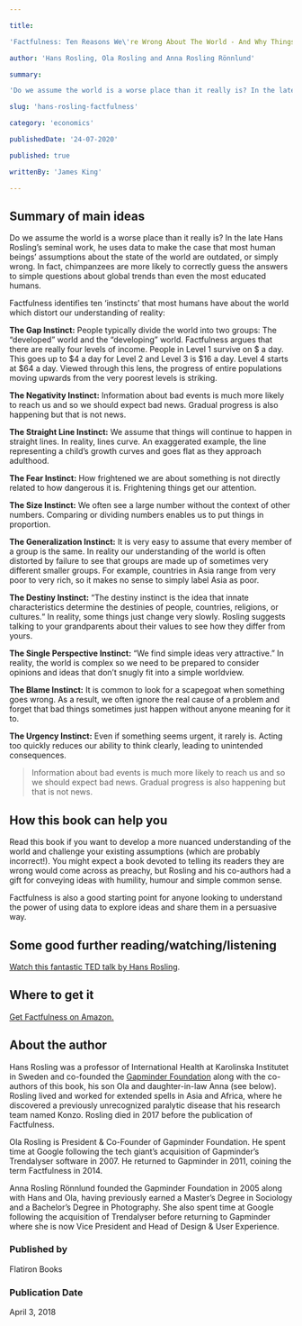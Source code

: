 ```yaml
---

title:

'Factfulness: Ten Reasons We\'re Wrong About The World - And Why Things Are Better Than You Think'

author: 'Hans Rosling, Ola Rosling and Anna Rosling Rönnlund'

summary:

'Do we assume the world is a worse place than it really is? In the late Hans Rosling’s seminal work, he uses data to make the case that most human beings’ assumptions about the state of the world are outdated, or simply wrong. In fact, chimpanzees are more likely to correctly guess the answers to simple questions about global trends than even the most educated humans.'

slug: 'hans-rosling-factfulness'

category: 'economics'

publishedDate: '24-07-2020'

published: true

writtenBy: 'James King'

---
```


## Summary of main ideas

Do we assume the world is a worse place than it really is? In the late Hans Rosling’s seminal work, he uses data to make the case that most human beings’ assumptions about the state of the world are outdated, or simply wrong. In fact, chimpanzees are more likely to correctly guess the answers to simple questions about global trends than even the most educated humans.

Factfulness identifies ten ‘instincts’ that most humans have about the world which distort our understanding of reality:

**The Gap Instinct:** People typically divide the world into two groups: The “developed” world and the “developing” world. Factfulness argues that there are really four levels of income. People in Level 1 survive on $ a day. This goes up to $4 a day for Level 2 and Level 3 is $16 a day. Level 4 starts at $64 a day. Viewed through this lens, the progress of entire populations moving upwards from the very poorest levels is striking.

**The Negativity Instinct:** Information about bad events is much more likely to reach us and so we should expect bad news. Gradual progress is also happening but that is not news.

**The Straight Line Instinct:** We assume that things will continue to happen in straight lines. In reality, lines curve. An exaggerated example, the line representing a child’s growth curves and goes flat as they approach adulthood.

**The Fear Instinct:** How frightened we are about something is not directly related to how dangerous it is. Frightening things get our attention.

**The Size Instinct:** We often see a large number without the context of other numbers. Comparing or dividing numbers enables us to put things in proportion.

**The Generalization Instinct:** It is very easy to assume that every member of a group is the same. In reality our understanding of the world is often distorted by failure to see that groups are made up of sometimes very different smaller groups. For example, countries in Asia range from very poor to very rich, so it makes no sense to simply label Asia as poor.

**The Destiny Instinct:** “The destiny instinct is the idea that innate characteristics determine the destinies of people, countries, religions, or cultures.“ In reality, some things just change very slowly. Rosling suggests talking to your grandparents about their values to see how they differ from yours.

**The Single Perspective Instinct:** “We find simple ideas very attractive.” In reality, the world is complex so we need to be prepared to consider opinions and ideas that don’t snugly fit into a simple worldview.

**The Blame Instinct:** It is common to look for a scapegoat when something goes wrong. As a result, we often ignore the real cause of a problem and forget that bad things sometimes just happen without anyone meaning for it to.

**The Urgency Instinct:** Even if something seems urgent, it rarely is. Acting too quickly reduces our ability to think clearly, leading to unintended consequences.

> Information about bad events is much more likely to reach us and so we should expect bad news. Gradual progress is also happening but that is not news.

## How this book can help you

Read this book if you want to develop a more nuanced understanding of the world and challenge your existing assumptions (which are probably incorrect!). You might expect a book devoted to telling its readers they are wrong would come across as preachy, but Rosling and his co-authors had a gift for conveying ideas with humility, humour and simple common sense.

Factfulness is also a good starting point for anyone looking to understand the power of using data to explore ideas and share them in a persuasive way.

## Some good further reading/watching/listening

[Watch this fantastic TED talk by Hans Rosling](https://www.youtube.com/watch?v=hVimVzgtD6w).

## Where to get it

[Get Factfulness on Amazon.](https://www.amazon.com/Factfulness-Reasons-World-Things-Better/dp/1250107814)

## About the author

Hans Rosling was a professor of International Health at Karolinska Institutet in Sweden and co-founded the [Gapminder Foundation](https://www.gapminder.org/) along with the co-authors of this book, his son Ola and daughter-in-law Anna (see below). Rosling lived and worked for extended spells in Asia and Africa, where he discovered a previously unrecognized paralytic disease that his research team named Konzo. Rosling died in 2017 before the publication of Factfulness.

Ola Rosling is President & Co-Founder of Gapminder Foundation. He spent time at Google following the tech giant’s acquisition of Gapminder’s Trendalyser software in 2007. He returned to Gapminder in 2011, coining the term Factfulness in 2014.

Anna Rosling Rönnlund founded the Gapminder Foundation in 2005 along with Hans and Ola, having previously earned a Master’s Degree in Sociology and a Bachelor’s Degree in Photography. She also spent time at Google following the acquisition of Trendalyser before returning to Gapminder where she is now Vice President and Head of Design & User Experience.

  

### Published by

Flatiron Books

### Publication Date

April 3, 2018
